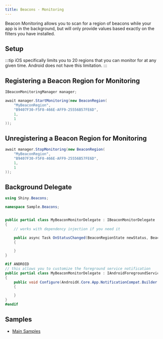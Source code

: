 ```yaml
---
title: Beacons - Monitoring
---
```



Beacon Monitoring allows you to scan for a region of beacons while your app is in the background, but will only provide values based
exactly on the filters you have installed.  

## Setup
<LibBuilder componentName="beacons" client:load />

:::tip
iOS specifically limits you to 20 regions that you can monitor for at any given time.  Android does not have this limitation.
:::


## Registering a Beacon Region for Monitoring


```csharp
IBeaconMonitoringManager manager;

await manager.StartMonitoring(new BeaconRegion(
    "MyBeaconRegion",
    "B9407F30-F5F8-466E-AFF9-25556B57FE6D",
    1,
    1
));
```

## Unregistering a Beacon Region for Monitoring

```csharp
await manager.StopMonitoring(new BeaconRegion(
    "MyBeaconRegion",
    "B9407F30-F5F8-466E-AFF9-25556B57FE6D",
    1,
    1
));
```

## Background Delegate

```csharp
using Shiny.Beacons;

namespace Sample.Beacons;


public partial class MyBeaconMonitorDelegate : IBeaconMonitorDelegate
{
    // works with dependency injection if you need it

    public async Task OnStatusChanged(BeaconRegionState newStatus, BeaconRegion region) 
    {

    }
}

#if ANDROID
// this allows you to customize the foreground service notification
public partial class MyBeaconMonitorDelegate : IAndroidForegroundServiceDelegate
{
    public void Configure(AndroidX.Core.App.NotificationCompat.Builder builder)
    {

    }
}
#endif
```


## Samples

* [Main Samples](https://github.com/shinyorg/shiny/tree/master/samples/Sample.Maui/Beacons)